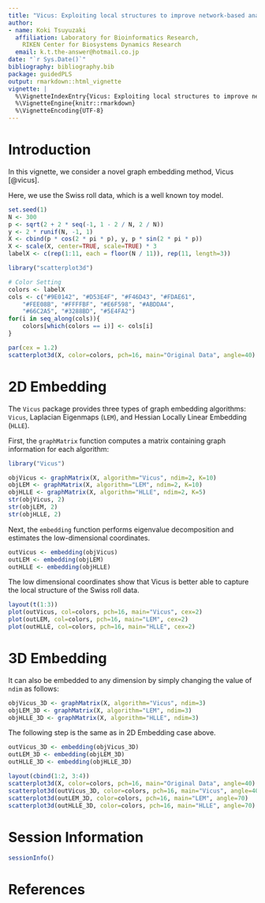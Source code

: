 ```yaml
---
title: "Vicus: Exploiting local structures to improve network-based analysis of biological data"
author:
- name: Koki Tsuyuzaki
  affiliation: Laboratory for Bioinformatics Research,
    RIKEN Center for Biosystems Dynamics Research
  email: k.t.the-answer@hotmail.co.jp
date: "`r Sys.Date()`"
bibliography: bibliography.bib
package: guidedPLS
output: rmarkdown::html_vignette
vignette: |
  %\VignetteIndexEntry{Vicus: Exploiting local structures to improve network-based analysis of biological data}
  %\VignetteEngine{knitr::rmarkdown}
  %\VignetteEncoding{UTF-8}
---
```


# Introduction

In this vignette, we consider a novel graph embedding method, Vicus [@vicus].

Here, we use the Swiss roll data, which is a well known toy model.

```r
set.seed(1)
N <- 300
p <- sqrt(2 + 2 * seq(-1, 1 - 2 / N, 2 / N))
y <- 2 * runif(N, -1, 1)
X <- cbind(p * cos(2 * pi * p), y, p * sin(2 * pi * p))
X <- scale(X, center=TRUE, scale=TRUE) * 3
labelX <- c(rep(1:11, each = floor(N / 11)), rep(11, length=3))
```

```r
library("scatterplot3d")

# Color Setting
colors <- labelX
cols <- c("#9E0142", "#D53E4F", "#F46D43", "#FDAE61",
    "#FEE08B", "#FFFFBF", "#E6F598", "#ABDDA4",
    "#66C2A5", "#3288BD", "#5E4FA2")
for(i in seq_along(cols)){
    colors[which(colors == i)] <- cols[i]
}

par(cex = 1.2)
scatterplot3d(X, color=colors, pch=16, main="Original Data", angle=40)
```

# 2D Embedding

The `Vicus` package provides three types of graph embedding algorithms: `Vicus`, Laplacian Eigenmaps (`LEM`), and Hessian Locally Linear Embedding (`HLLE`).

First, the `graphMatrix` function computes a matrix containing graph information for each algorithm:

```r
library("Vicus")

objVicus <- graphMatrix(X, algorithm="Vicus", ndim=2, K=10)
objLEM <- graphMatrix(X, algorithm="LEM", ndim=2, K=10)
objHLLE <- graphMatrix(X, algorithm="HLLE", ndim=2, K=5)
str(objVicus, 2)
str(objLEM, 2)
str(objHLLE, 2)
```

Next, the `embedding` function performs eigenvalue decomposition and estimates the low-dimensional coordinates.

```r
outVicus <- embedding(objVicus)
outLEM <- embedding(objLEM)
outHLLE <- embedding(objHLLE)
```

The low dimensional coordinates show that Vicus is better able to capture the local structure of the Swiss roll data.

```r
layout(t(1:3))
plot(outVicus, col=colors, pch=16, main="Vicus", cex=2)
plot(outLEM, col=colors, pch=16, main="LEM", cex=2)
plot(outHLLE, col=colors, pch=16, main="HLLE", cex=2)
```

# 3D Embedding

It can also be embedded to any dimension by simply changing the value of `ndim` as follows:

```r
objVicus_3D <- graphMatrix(X, algorithm="Vicus", ndim=3)
objLEM_3D <- graphMatrix(X, algorithm="LEM", ndim=3)
objHLLE_3D <- graphMatrix(X, algorithm="HLLE", ndim=3)
```

The following step is the same as in 2D Embedding case above.

```r
outVicus_3D <- embedding(objVicus_3D)
outLEM_3D <- embedding(objLEM_3D)
outHLLE_3D <- embedding(objHLLE_3D)
```

```r
layout(cbind(1:2, 3:4))
scatterplot3d(X, color=colors, pch=16, main="Original Data", angle=40)
scatterplot3d(outVicus_3D, color=colors, pch=16, main="Vicus", angle=40)
scatterplot3d(outLEM_3D, color=colors, pch=16, main="LEM", angle=70)
scatterplot3d(outHLLE_3D, color=colors, pch=16, main="HLLE", angle=70)
```

# Session Information {.unnumbered}

```r
sessionInfo()
```

# References